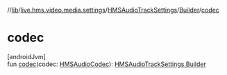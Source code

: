 //[lib](../../../../index)/[live.hms.video.media.settings](../../index)/[HMSAudioTrackSettings](../index)/[Builder](index)/[codec](codec)

# codec

[androidJvm]\
fun [codec](codec)(codec: [HMSAudioCodec](../../../live.hms.video.media.codec/-h-m-s-audio-codec/index)): [HMSAudioTrackSettings.Builder](index)
